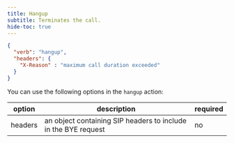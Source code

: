 ```yaml
---
title: Hangup
subtitle: Terminates the call.
hide-toc: true
---
```


```json
{
  "verb": "hangup",
  "headers": {
    "X-Reason" : "maximum call duration exceeded"
  }
}
```

You can use the following options in the `hangup` action:

| option        | description | required  |
| ------------- |-------------| -----|
| headers | an object containing SIP headers to include in the BYE request | no |


